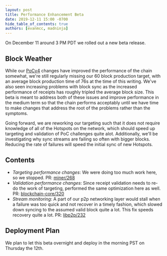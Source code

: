 ```yaml
---
layout: post
title: Performance Enhancement Beta
date: 2019-12-11 15:00 -0700
hide_table_of_contents: true
authors: [evanmcc, madninja]
---
```


On December 11 around 3 PM PDT we rolled out a new beta release.

<!--truncate-->

## Block Weather

While our [PoCv4](https://docs.helium.com/blog/2019/12/02/poc-v4) changes have improved the
performance of the chain somewhat, we're still regularly missing our 60 block production target,
with an average block production time of 76s at the time of this writing. We've also seen increasing
problems with block sync as the increased performance of receipts has roughly tripled the average
block size. This beta is meant to address both of these issues and improve performance in the medium
term so that the chain performs acceptably until we have time to make changes that address the root
of the problems rather than the symptoms.

Going forward, we are reworking our targeting such that it does not require knowledge of all of the
Hotspots on the network, which should speed up targeting and validation of PoC challenges quite
alot. Additionally, we'll be investigating why sync streams are failing so often with bigger blocks.
Reducing the rate of failures will speed the initial sync of new Hotspots.

## Contents

- _Targeting performance changes_: We were doing too much work here, so we stopped. PR:
  [miner/268](https://github.com/helium/miner/pull/269)
- _Validation performance changes_: Since receipt validation needs to re-do the work of targeting,
  performed the same optimization here as well. PR:
  [blockchain-core/320](https://github.com/helium/blockchain-core/pull/320)
- _Stream monitoring_: A part of our p2p networking layer would stall when a failure was too quick
  and not recover in a timely fashion, which slowed down syncing to the assumed valid block quite a
  lot. This fix speeds recovery quite a lot. PR:
  [libp2p/232](https://github.com/helium/erlang-libp2p/pull/232)

## Deployment Plan

We plan to let this beta overnight and deploy in the morning PST on Thursday the 12th.
